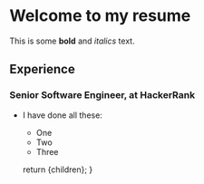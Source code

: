 
# Welcome to my resume

This is some **bold** and _italics_ text.

## Experience

### Senior Software Engineer, at HackerRank

- I have done all these:
  - One
  - Two
  - Three

  return <MdxLayout>{children}</MdxLayout>;
}
